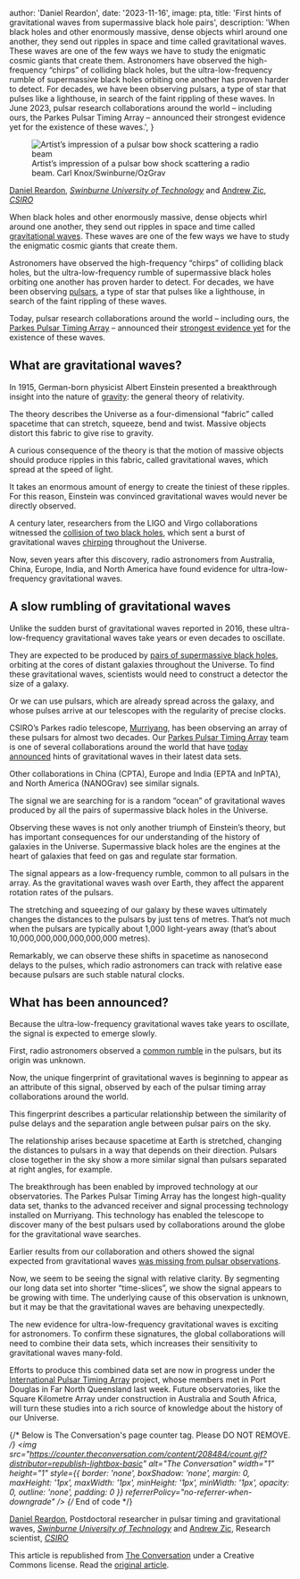 
  author: 'Daniel Reardon',
  date: '2023-11-16',
  image: pta,
  title: 'First hints of gravitational waves from supermassive black hole pairs',
  description:
    'When black holes and other enormously massive, dense objects whirl around one another, they send out ripples in space and time called gravitational waves. These waves are one of the few ways we have to study the enigmatic cosmic giants that create them. Astronomers have observed the high-frequency “chirps” of colliding black holes, but the ultra-low-frequency rumble of supermassive black holes orbiting one another has proven harder to detect. For decades, we have been observing pulsars, a type of star that pulses like a lighthouse, in search of the faint rippling of these waves. In June 2023, pulsar research collaborations around the world – including ours, the Parkes Pulsar Timing Array – announced their strongest evidence yet for the existence of these waves.',
}


<div class="theconversation-article-body">

  <figure>
   <Image
    src={pta}
    alt="Artist’s impression of a pulsar bow shock scattering a radio beam"
            width={1200}
            height={800}
            style={{ width: '100%', height: 'auto' }}
            className="rounded-lg"
          />
          <figcaption>
            Artist’s impression of a pulsar bow shock scattering a radio beam.
            <span className="attribution">
              <span className="source">Carl Knox/Swinburne/OzGrav</span>
            </span>
          </figcaption>
        </figure>

  <span><a href="https://theconversation.com/profiles/daniel-reardon-1418102">Daniel Reardon</a>, <em><a href="https://theconversation.com/institutions/swinburne-university-of-technology-767">Swinburne University of Technology</a></em> and <a href="https://theconversation.com/profiles/andrew-zic-1178284">Andrew Zic</a>, <em><a href="https://theconversation.com/institutions/csiro-1035">CSIRO</a></em></span>

  <p>When black holes and other enormously massive, dense objects whirl around one another, they send out ripples in space and time called <a href="https://theconversation.com/explainer-what-are-gravitational-waves-53239">gravitational waves</a>. These waves are one of the few ways we have to study the enigmatic cosmic giants that create them.</p>

<p>Astronomers have observed the high-frequency “chirps” of colliding black holes, but the ultra-low-frequency rumble of supermassive black holes orbiting one another has proven harder to detect. For decades, we have been observing <a href="https://theconversation.com/explainer-what-is-a-neutron-star-29341">pulsars</a>, a type of star that pulses like a lighthouse, in search of the faint rippling of these waves.</p>

<p>Today, pulsar research collaborations around the world – including ours, the <a href="https://www.atnf.csiro.au/research/pulsar/ppta/">Parkes Pulsar Timing Array</a> – announced their <a href="https://doi.org/10.3847/2041-8213/acdd02">strongest evidence yet</a> for the existence of these waves.</p>

<h2>What are gravitational waves?</h2>

<p>In 1915, German-born physicist Albert Einstein presented a breakthrough insight into the nature of <a href="https://theconversation.com/explainer-gravity-5256">gravity</a>: the general theory of relativity.</p>

<p>The theory describes the Universe as a four-dimensional “fabric” called spacetime that can stretch, squeeze, bend and twist. Massive objects distort this fabric to give rise to gravity.</p>

<p>A curious consequence of the theory is that the motion of massive objects should produce ripples in this fabric, called gravitational waves, which spread at the speed of light.</p>



<p>It takes an enormous amount of energy to create the tiniest of these ripples. For this reason, Einstein was convinced gravitational waves would never be directly observed. </p>

<p>A century later, researchers from the LIGO and Virgo collaborations witnessed the <a href="https://theconversation.com/gravitational-waves-discovered-top-scientists-respond-53956">collision of two black holes</a>, which sent a burst of gravitational waves <a href="https://theconversation.com/explainer-why-you-can-hear-gravitational-waves-when-things-collide-in-the-universe-92356">chirping</a> throughout the Universe.</p>

<p>Now, seven years after this discovery, radio astronomers from Australia, China, Europe, India, and North America have found evidence for ultra-low-frequency gravitational waves.</p>

<h2>A slow rumbling of gravitational waves</h2>

<p>Unlike the sudden burst of gravitational waves reported in 2016, these ultra-low-frequency gravitational waves take years or even decades to oscillate. </p>

<p>They are expected to be produced by <a href="https://theconversation.com/when-galaxies-collide-the-growth-of-supermassive-black-holes-19321">pairs of supermassive black holes</a>, orbiting at the cores of distant galaxies throughout the Universe. To find these gravitational waves, scientists would need to construct a detector the size of a galaxy. </p>



<p>Or we can use pulsars, which are already spread across the galaxy, and whose pulses arrive at our telescopes with the regularity of precise clocks.</p>

<p>CSIRO’s Parkes radio telescope, <a href="https://blog.csiro.au/parkes-telescope-indigenous-name/">Murriyang</a>, has been observing an array of these pulsars for almost two decades. Our <a href="https://www.atnf.csiro.au/research/pulsar/ppta/">Parkes Pulsar Timing Array</a> team is one of several collaborations around the world that have <a href="https://doi.org/10.3847/2041-8213/acdd02">today announced</a> hints of gravitational waves in their latest data sets. </p>

<p>Other collaborations in China (CPTA), Europe and India (EPTA and InPTA), and North America (NANOGrav) see similar signals.</p>

<p>The signal we are searching for is a random “ocean” of gravitational waves produced by all the pairs of supermassive black holes in the Universe. </p>

<p>Observing these waves is not only another triumph of Einstein’s theory, but has important consequences for our understanding of the history of galaxies in the Universe. Supermassive black holes are the engines at the heart of galaxies that feed on gas and regulate star formation.</p>

<p>The signal appears as a low-frequency rumble, common to all pulsars in the array. As the gravitational waves wash over Earth, they affect the apparent rotation rates of the pulsars.</p>

<p>The stretching and squeezing of our galaxy by these waves ultimately changes the distances to the pulsars by just tens of metres. That’s not much when the pulsars are typically about 1,000 light-years away (that’s about 10,000,000,000,000,000,000 metres).</p>

<p>Remarkably, we can observe these shifts in spacetime as nanosecond delays to the pulses, which radio astronomers can track with relative ease because pulsars are such stable natural clocks.</p>

<h2>What has been announced?</h2>

<p>Because the ultra-low-frequency gravitational waves take years to oscillate, the signal is expected to emerge slowly. </p>

<p>First, radio astronomers observed a <a href="https://doi.org/10.3847/2041-8213/abd401">common rumble</a> in the pulsars, but its origin was unknown. </p>

<p>Now, the unique fingerprint of gravitational waves is beginning to appear as an attribute of this signal, observed by each of the pulsar timing array collaborations around the world. </p>

<p>This fingerprint describes a particular relationship between the similarity of pulse delays and the separation angle between pulsar pairs on the sky. </p>

<p>The relationship arises because spacetime at Earth is stretched, changing the distances to pulsars in a way that depends on their direction. Pulsars close together in the sky show a more similar signal than pulsars separated at right angles, for example.</p>

<p>The breakthrough has been enabled by improved technology at our observatories. The Parkes Pulsar Timing Array has the longest high-quality data set, thanks to the advanced receiver and signal processing technology installed on Murriyang. This technology has enabled the telescope to discover many of the best pulsars used by collaborations around the globe for the gravitational wave searches.</p>

<p>Earlier results from our collaboration and others showed the signal expected from gravitational waves <a href="https://theconversation.com/where-are-the-missing-gravitational-waves-47940">was missing from pulsar observations</a>. </p>

<p>Now, we seem to be seeing the signal with relative clarity. By segmenting our long data set into shorter “time-slices”, we show the signal appears to be growing with time. The underlying cause of this observation is unknown, but it may be that the gravitational waves are behaving unexpectedly.</p>

<p>The new evidence for ultra-low-frequency gravitational waves is exciting for astronomers. To confirm these signatures, the global collaborations will need to combine their data sets, which increases their sensitivity to gravitational waves many-fold. </p>

<p>Efforts to produce this combined data set are now in progress under the <a href="https://ipta4gw.org/">International Pulsar Timing Array</a> project, whose members met in Port Douglas in Far North Queensland last week. Future observatories, like the Square Kilometre Array under construction in Australia and South Africa, will turn these studies into a rich source of knowledge about the history of our Universe.</p>

{/* Below is The Conversation's page counter tag. Please DO NOT REMOVE. */}
<img
  src="https://counter.theconversation.com/content/208484/count.gif?distributor=republish-lightbox-basic"
  alt="The Conversation"
  width="1"
  height="1"
  style={{ 
    border: 'none', 
    boxShadow: 'none', 
    margin: 0, 
    maxHeight: '1px', 
    maxWidth: '1px', 
    minHeight: '1px', 
    minWidth: '1px', 
    opacity: 0, 
    outline: 'none', 
    padding: 0 
  }}
  referrerPolicy="no-referrer-when-downgrade"
/>
{/* End of code */}

  <p><span><a href="https://theconversation.com/profiles/daniel-reardon-1418102">Daniel Reardon</a>, Postdoctoral researcher in pulsar timing and gravitational waves, <em><a href="https://theconversation.com/institutions/swinburne-university-of-technology-767">Swinburne University of Technology</a></em> and <a href="https://theconversation.com/profiles/andrew-zic-1178284">Andrew Zic</a>, Research scientist, <em><a href="https://theconversation.com/institutions/csiro-1035">CSIRO</a></em></span></p>

  <p>This article is republished from <a href="https://theconversation.com">The Conversation</a> under a Creative Commons license. Read the <a href="https://theconversation.com/using-a-detector-the-size-of-a-galaxy-astronomers-find-strongest-evidence-yet-for-gravitational-waves-from-supermassive-black-hole-pairs-208484">original article</a>.</p>
</div>